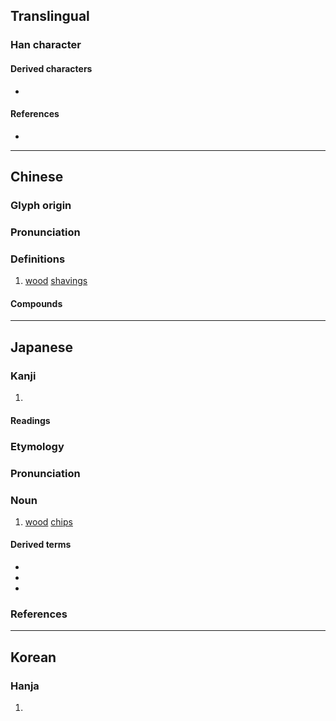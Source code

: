 {{also|柿}}
{{character info}}
==Translingual==

===Han character===
{{Han char|rn=75|rad=木|as=04|sn=8|four=|canj=DJB|ids=⿰木巿}}

====Derived characters====
* {{l|mul|[[𪲳]]}}

====References====
* {{Han ref|kx=0513.080|dkj=14496|dj=0899.050|hdz=21165.050|uh=676E|ud=26478}}

----

==Chinese==
{{zh-forms|alt=𣏕,柹,𣐈}}

===Glyph origin===
{{Han etym}}

===Pronunciation===
{{zh-pron
|m=fèi
|mc=y
|oc=y
|cat=n
}}

===Definitions===
{{zh-hanzi}}

# [[wood]] [[shaving]]s

====Compounds====
{{zh-der|番薯杮}}

----

==Japanese==

===Kanji===
{{ja-kanji|grade=|rs=木04}}

# {{rfdef|ja|sort=木04}}

====Readings====
{{ja-readings
|goon=ほ
|kanon=はい
|kun=こけら-
}}

===Etymology===
{{ja-kanjitab|こけら|yomi=k|alt=𣏕木屑}}
{{rfe|ja}}

===Pronunciation===
{{ja-pron|こけら|y=k|acc=0|acc_ref=SMK7,DJR}}

===Noun===
{{ja-noun|こけら}}

# [[wood]] [[chips]]

====Derived terms====
* {{ja-r|杮%落とし|こけら% おとし}}
* {{ja-r|杮葺|こけらぶき}}
* {{ja-r|杮板|こけらいた}}

===References===
<references/>

----

==Korean==

===Hanja===
{{ko-hanja|hangeul=폐|eumhun=|rv=pye|mr=p'ye|y=phyey}}

# {{rfdef|ko|sort=木04}}